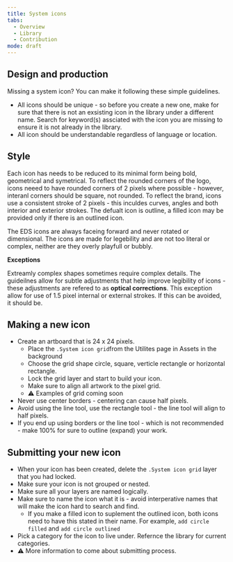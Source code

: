 ```yaml
---
title: System icons
tabs:
  - Overview
  - Library
  - Contribution
mode: draft
---
```


## Design and production

Missing a system icon? You can make it following these simple guidelines. 

* All icons should be unique - so before you create a new one, make for sure that there is not an exsisting icon in the library under a different name. Search for keyword(s) assciated with the icon you are missing to ensure it is not already in the library. 
* All icon should be understandable regardless of language or location. 


## Style

Each icon has needs to be reduced to its minimal form being bold, geometrical and symetrical. To reflect the rounded corners of the logo, icons neeed to have rounded corners of 2 pixels where possible - however, interanl corners should be square, not rounded. To reflect the brand, icons use a consistent stroke of 2 pixels - this inculdes curves, angles and both interior and exterior strokes. The defualt icon is outline, a filled icon may be provided only if there is an outlined icon.

The EDS icons are always faceing forward and never rotated or dimensional. The icons are made for legebility and are not too literal or complex, neither are they overly playfull or bubbly.


**Exceptions**

Extreamly complex shapes sometimes require complex details. The guideilnes allow for subtle adjustments that help improve legibility of icons - these adjustments are refered to as **optical corrections**. This exception allow for use of 1.5 pixel internal or external strokes. If this can be avoided, it should be. 


## Making a new icon

* Create an artboard that is 24 x 24 pixels. 
  * Place the `.System icon grid`from the Utilites page in Assets in the background
  * Choose the grid shape circle, square, verticle rectangle or horizontal rectangle.
  * Lock the grid layer and start to build your icon.
  * Make sure to align all artwork to the pixel grid.
  * :warning: Examples of grid coming soon
* Never use center borders - centering can cause half pixels. 
* Avoid using the line tool, use the rectangle tool - the line tool will align to half pixels. 
* If you end up using borders or the line tool - which is not recommended - make 100% for sure to outline (expand) your work. 


## Submitting your new icon

* When your icon has been created, delete the `.System icon grid` layer that you had locked.
* Make sure your icon is not grouped or nested. 
* Make sure all your layers are named logically. 
* Make sure to name the icon what it is - avoid interperative names that will make the icon hard to search and find. 
  * If you make a filled icon to suplement the outlined icon, both icons need to have this stated in their name. For example, `add circle filled` and `add circle outlined`
* Pick a category for the icon to live under. Refernce the library for current categories.
* :warning: More information to come about submitting process. 
